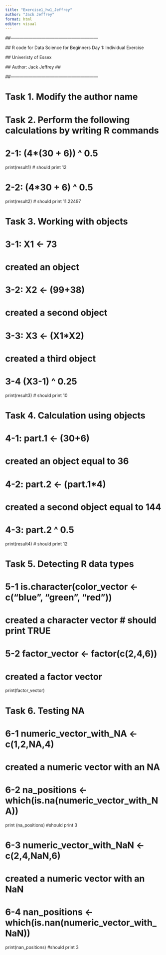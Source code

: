 ```yaml
---
title: "Exercise1_hw1_Jeffrey"
author: "Jack Jeffrey"
format: html
editor: visual
---
```


##------------------------------------------------------------

\## R code for Data Science for Beginners Day 1: Individual Exercise

\## Univeristy of Essex

\## Author: Jack Jeffrey \##

##------------------------------------------------------------

# Task 1. Modify the author name

# Task 2. Perform the following calculations by writing R commands

# 2-1: (4\*(30 + 6)) \^ 0.5

print(result1) \# should print 12

# 2-2: (4\*30 + 6) \^ 0.5

print(result2) \# should print 11.22497

# Task 3. Working with objects

# 3-1: X1 \<- 73

# created an object

# 3-2: X2 \<- (99+38)

# created a second object

# 3-3: X3 \<- (X1\*X2)

# created a third object

# 3-4 (X3-1) \^ 0.25

print(result3) \# should print 10

# Task 4. Calculation using objects

# 4-1: part.1 \<- (30+6)

# created an object equal to 36

# 4-2: part.2 \<- (part.1\*4)

# created a second object equal to 144

# 4-3: part.2 \^ 0.5

print(result4) \# should print 12

# Task 5. Detecting R data types

# 5-1 is.character(color_vector \<- c("blue", "green", "red"))

# created a character vector \# should print TRUE

# 5-2 factor_vector \<- factor(c(2,4,6))

# created a factor vector

print(factor_vector)

# Task 6. Testing NA

# 6-1 numeric_vector_with_NA \<- c(1,2,NA,4)

# created a numeric vector with an NA

# 6-2 na_positions \<- which(is.na(numeric_vector_with_NA))

print (na_positions) #should print 3

# 6-3 numeric_vector_with_NaN \<- c(2,4,NaN,6)

# created a numeric vector with an NaN

# 6-4 nan_positions \<- which(is.nan(numeric_vector_with_NaN))

print(nan_positions) #should print 3
